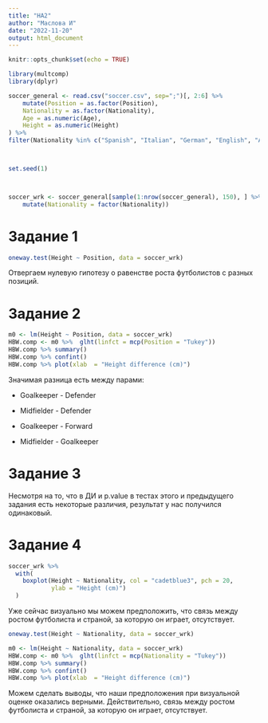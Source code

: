 ```yaml
---
title: "HA2"
author: "Маслова И"
date: "2022-11-20"
output: html_document
---
```

```r
knitr::opts_chunk$set(echo = TRUE)

library(multcomp)
library(dplyr)
```

```r
soccer_general <- read.csv("soccer.csv", sep=";")[, 2:6] %>% 
    mutate(Position = as.factor(Position), 
    Nationality = as.factor(Nationality), 
    Age = as.numeric(Age), 
    Height = as.numeric(Height)
) %>% 
filter(Nationality %in% c("Spanish", "Italian", "German", "English", "Argentinian")) 



set.seed(1) 



soccer_wrk <- soccer_general[sample(1:nrow(soccer_general), 150), ] %>% 
    mutate(Nationality = factor(Nationality))
```



# Задание 1



```r
oneway.test(Height ~ Position, data = soccer_wrk)
```

Отвергаем нулевую гипотезу о равенстве роста футболистов с разных позиций. 

# Задание 2



```r
m0 <- lm(Height ~ Position, data = soccer_wrk)
HBW.comp <- m0 %>%  glht(linfct = mcp(Position = "Tukey"))
HBW.comp %>% summary()
HBW.comp %>% confint()
HBW.comp %>% plot(xlab  = "Height difference (cm)")
```

Значимая разница есть между парами:

* Goalkeeper - Defender

* Midfielder - Defender

* Goalkeeper - Forward

* Midfielder - Goalkeeper



# Задание 3

Несмотря на то, что в ДИ и p.value в тестах этого и предыдущего задания есть некоторые различия, результат у нас получился одинаковый.


# Задание 4


```r
soccer_wrk %>%
  with(
    boxplot(Height ~ Nationality, col = "cadetblue3", pch = 20,
            ylab = "Height (cm)")
  )
```


Уже сейчас визуально мы можем предположить, что связь между ростом футболиста и страной, за которую он играет, отсутствует.
```r
oneway.test(Height ~ Nationality, data = soccer_wrk)
```
```r
m0 <- lm(Height ~ Nationality, data = soccer_wrk)
HBW.comp <- m0 %>%  glht(linfct = mcp(Nationality = "Tukey"))
HBW.comp %>% summary()
HBW.comp %>% confint()
HBW.comp %>% plot(xlab  = "Height difference (cm)")
```

Можем сделать выводы, что наши предположения при визуальной оценке оказались верными. Действительно, связь между ростом футболиста и страной, за которую он играет, отсутствует.
